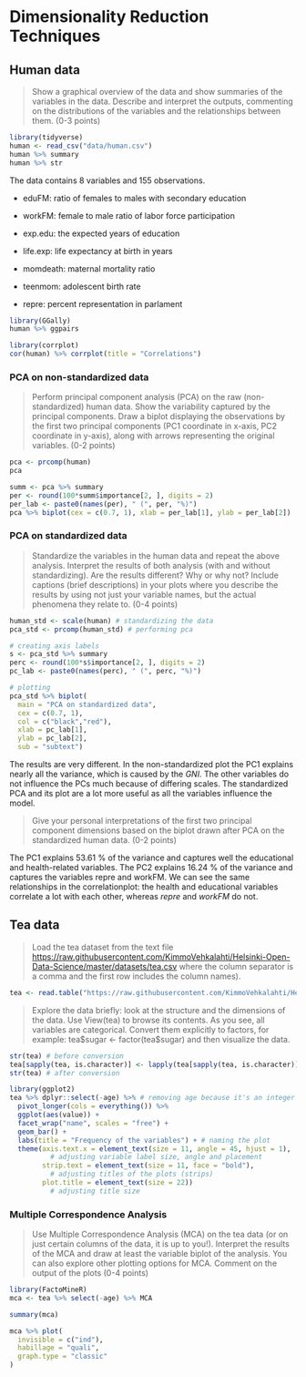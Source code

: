 # Dimensionality Reduction Techniques

## Human data

> Show a graphical overview of the data and show summaries of the variables in the data. Describe and interpret the outputs, commenting on the distributions of the variables and the relationships between them. (0-3 points)

```r
library(tidyverse)
human <- read_csv("data/human.csv")
human %>% summary
human %>% str
```

The data contains 8 variables and 155 observations.

-   eduFM: ratio of females to males with secondary education

-   workFM: female to male ratio of labor force participation

-   exp.edu: the expected years of education

-   life.exp: life expectancy at birth in years

-   momdeath: maternal mortality ratio

-   teenmom: adolescent birth rate

-   repre: percent representation in parlament

```r
library(GGally)
human %>% ggpairs
```

```r
library(corrplot)
cor(human) %>% corrplot(title = "Correlations")
```

### PCA on non-standardized data

> Perform principal component analysis (PCA) on the raw (non-standardized) human data. Show the variability captured by the principal components. Draw a biplot displaying the observations by the first two principal components (PC1 coordinate in x-axis, PC2 coordinate in y-axis), along with arrows representing the original variables. (0-2 points)

```r
pca <- prcomp(human)
pca

summ <- pca %>% summary
per <- round(100*summ$importance[2, ], digits = 2)
per_lab <- paste0(names(per), " (", per, "%)")
pca %>% biplot(cex = c(0.7, 1), xlab = per_lab[1], ylab = per_lab[2])
```

### PCA on standardized data

> Standardize the variables in the human data and repeat the above analysis. Interpret the results of both analysis (with and without standardizing). Are the results different? Why or why not? Include captions (brief descriptions) in your plots where you describe the results by using not just your variable names, but the actual phenomena they relate to. (0-4 points)

```r
human_std <- scale(human) # standardizing the data
pca_std <- prcomp(human_std) # performing pca

# creating axis labels
s <- pca_std %>% summary
perc <- round(100*s$importance[2, ], digits = 2)
pc_lab <- paste0(names(perc), " (", perc, "%)")

# plotting 
pca_std %>% biplot(
  main = "PCA on standardized data", 
  cex = c(0.7, 1), 
  col = c("black","red"),
  xlab = pc_lab[1], 
  ylab = pc_lab[2],
  sub = "subtext")
```

The results are very different. In the non-standardized plot the PC1 explains nearly all the variance, which is caused by the *GNI.* The other variables do not influence the PCs much because of differing scales. The standardized PCA and its plot are a lot more useful as all the variables influence the model.

> Give your personal interpretations of the first two principal component dimensions based on the biplot drawn after PCA on the standardized human data. (0-2 points)

The PC1 explains 53.61 % of the variance and captures well the educational and health-related variables. The PC2 explains 16.24 % of the variance and captures the variables repre and workFM. We can see the same relationships in the correlationplot: the health and educational variables correlate a lot with each other, whereas *repre* and *workFM* do not.

## Tea data

> Load the tea dataset from the text file <https://raw.githubusercontent.com/KimmoVehkalahti/Helsinki-Open-Data-Science/master/datasets/tea.csv> where the column separator is a comma and the first row includes the column names).

```r
tea <- read.table("https://raw.githubusercontent.com/KimmoVehkalahti/Helsinki-Open-Data-Science/master/datasets/tea.csv", sep = ",", header = T) # doesn't "first row includes the column names" mean header = F tho? 
```

> Explore the data briefly: look at the structure and the dimensions of the data. Use View(tea) to browse its contents. As you see, all variables are categorical. Convert them explicitly to factors, for example: tea\$sugar \<- factor(tea\$sugar) and then visualize the data.

```r
str(tea) # before conversion
tea[sapply(tea, is.character)] <- lapply(tea[sapply(tea, is.character)], as.factor) # converting characters to factors
str(tea) # after conversion

library(ggplot2)
tea %>% dplyr::select(-age) %>% # removing age because it's an integer
  pivot_longer(cols = everything()) %>% 
  ggplot(aes(value)) + 
  facet_wrap("name", scales = "free") + 
  geom_bar() +
  labs(title = "Frequency of the variables") + # naming the plot
  theme(axis.text.x = element_text(size = 11, angle = 45, hjust = 1),
          # adjusting variable label size, angle and placement
        strip.text = element_text(size = 11, face = "bold"), 
          # adjusting titles of the plots (strips)
        plot.title = element_text(size = 22)) 
          # adjusting title size
```

### Multiple Correspondence Analysis

> Use Multiple Correspondence Analysis (MCA) on the tea data (or on just certain columns of the data, it is up to you!). Interpret the results of the MCA and draw at least the variable biplot of the analysis. You can also explore other plotting options for MCA. Comment on the output of the plots (0-4 points)

```r
library(FactoMineR)
mca <- tea %>% select(-age) %>% MCA

summary(mca)

mca %>% plot(
  invisible = c("ind"),
  habillage = "quali",
  graph.type = "classic"
)
```
